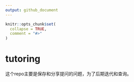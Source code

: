```yaml
---
output: github_document
---
```


<!-- README.md is generated from README.Rmd. Please edit that file -->

```r
knitr::opts_chunk$set(
  collapse = TRUE,
  comment = "#>"
)
```

# tutoring

这个repo主要是保存和分享提问的问题，为了后期迭代和查询。


